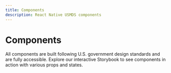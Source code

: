 ```yaml
---
title: Components
description: React Native USMDS components
---
```


# Components

All components are built following U.S. government design standards and are fully accessible. Explore our interactive Storybook to see components in action with various props and states.

<Cards>
  <Card title='Alert' href='/docs/components/alert' />
  <Card title='Avatar' href='/docs/components/avatar' />
  <Card title='Badge' href='/docs/components/badge' />
  <Card title='Banner' href='/docs/components/banner' />
  <Card title='Button' href='/docs/components/button' />
  <Card title='ButtonGroup' href='/docs/components/button-group' />
  <Card title='Card' href='/docs/components/card' />
  <Card title='Checkbox' href='/docs/components/checkbox' />
  <Card title='CheckboxTile' href='/docs/components/checkbox-tile' />
  <Card title='Collapsible' href='/docs/components/collapsible' />
  <Card title='Dialog' href='/docs/components/dialog' />
  <Card title='Icon' href='/docs/components/icon' />
  <Card title='Link' href='/docs/components/link' />
  <Card title='Pagination' href='/docs/components/pagination' />
  <Card title='Progress' href='/docs/components/progress' />
  <Card title='RadioButton' href='/docs/components/radio-button' />
  <Card title='RadioTile' href='/docs/components/radio-tile' />
  <Card title='Snackbar' href='/docs/components/snackbar' />
  <Card title='StepIndicator' href='/docs/components/step-indicator' />
  <Card title='Tag' href='/docs/components/tag' />
  <Card title='Text' href='/docs/components/text' />
  <Card title='TextArea' href='/docs/components/textarea' />
  <Card title='TextInput' href='/docs/components/text-input' />
  <Card title='Toggle' href='/docs/components/toggle' />
</Cards>
